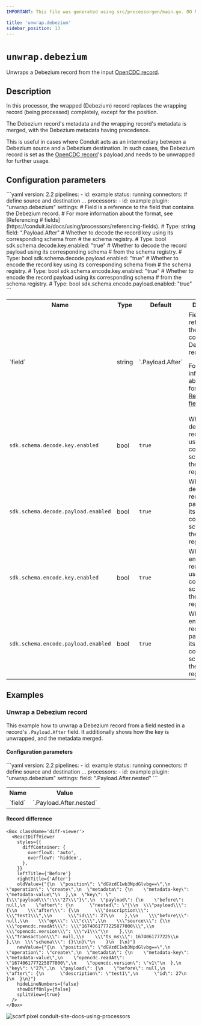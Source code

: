 ```yaml
---
IMPORTANT: This file was generated using src/processorgen/main.go. DO NOT EDIT.

title: 'unwrap.debezium'
sidebar_position: 13
---
```



# `unwrap.debezium`

Unwraps a Debezium record from the input [OpenCDC record](https://conduit.io/docs/using/opencdc-record).

## Description

In this processor, the wrapped (Debezium) record replaces the wrapping record (being processed) 
completely, except for the position.

The Debezium record's metadata and the wrapping record's metadata is merged, with the Debezium metadata having precedence.

This is useful in cases where Conduit acts as an intermediary between a Debezium source and a Debezium destination. 
In such cases, the Debezium record is set as the [OpenCDC record](https://conduit.io/docs/using/opencdc-record)'s payload,and needs to be unwrapped for further usage.

## Configuration parameters

<Tabs groupId="config-params">
  <TabItem value="yaml" label="YAML">
```yaml
version: 2.2
pipelines:
  - id: example
    status: running
    connectors:
      # define source and destination ...
    processors:
      - id: example
        plugin: "unwrap.debezium"
        settings:
          # Field is a reference to the field that contains the Debezium record.
          # For more information about the format, see [Referencing
          # fields](https://conduit.io/docs/using/processors/referencing-fields).
          # Type: string
          field: ".Payload.After"
          # Whether to decode the record key using its corresponding schema from
          # the schema registry.
          # Type: bool
          sdk.schema.decode.key.enabled: "true"
          # Whether to decode the record payload using its corresponding schema
          # from the schema registry.
          # Type: bool
          sdk.schema.decode.payload.enabled: "true"
          # Whether to encode the record key using its corresponding schema from
          # the schema registry.
          # Type: bool
          sdk.schema.encode.key.enabled: "true"
          # Whether to encode the record payload using its corresponding schema
          # from the schema registry.
          # Type: bool
          sdk.schema.encode.payload.enabled: "true"
```
  </TabItem>
  <TabItem value="table" label="Table">
  <table class="no-margin-table">
      <tr>
        <th>Name</th>
        <th>Type</th>
        <th>Default</th>
        <th>Description</th>
      </tr>
      <tr>
        <td>`field`</td>
        <td>string</td>
        <td>`.Payload.After`</td>
        <td>
  Field is a reference to the field that contains the Debezium record.

For more information about the format, see [Referencing fields](https://conduit.io/docs/using/processors/referencing-fields).
        </td>
      </tr>
      <tr>
        <td>`sdk.schema.decode.key.enabled`</td>
        <td>bool</td>
        <td>`true`</td>
        <td>
  Whether to decode the record key using its corresponding schema from the schema registry.
        </td>
      </tr>
      <tr>
        <td>`sdk.schema.decode.payload.enabled`</td>
        <td>bool</td>
        <td>`true`</td>
        <td>
  Whether to decode the record payload using its corresponding schema from the schema registry.
        </td>
      </tr>
      <tr>
        <td>`sdk.schema.encode.key.enabled`</td>
        <td>bool</td>
        <td>`true`</td>
        <td>
  Whether to encode the record key using its corresponding schema from the schema registry.
        </td>
      </tr>
      <tr>
        <td>`sdk.schema.encode.payload.enabled`</td>
        <td>bool</td>
        <td>`true`</td>
        <td>
  Whether to encode the record payload using its corresponding schema from the schema registry.
        </td>
      </tr>
    </table>
  </TabItem>
</Tabs>

## Examples

### Unwrap a Debezium record

This example how to unwrap a Debezium record from a field nested in a record's
`.Payload.After` field. It additionally shows how the key is unwrapped, and the metadata merged.

#### Configuration parameters

<Tabs groupId="config-params">
  <TabItem value="yaml" label="YAML">
```yaml
version: 2.2
pipelines:
  - id: example
    status: running
    connectors:
      # define source and destination ...
    processors:
      - id: example
        plugin: "unwrap.debezium"
        settings:
          field: ".Payload.After.nested"
```
  </TabItem>
  <TabItem value="table" label="Table">
  <table class="no-margin-table">
      <tr>
        <th>Name</th>
        <th>Value</th>
      </tr>
      <tr>
        <td>`field`</td>
        <td>`.Payload.After.nested`</td>
      </tr>
    </table>
  </TabItem>
</Tabs>

#### Record difference

```mdx-code-block
<Box className='diff-viewer'>
  <ReactDiffViewer
    styles={{
      diffContainer: {
        overflowX: 'auto',
        overflowY: 'hidden',
      },
    }}
    leftTitle={'Before'}
    rightTitle={'After'}
    oldValue={"{\n  \"position\": \"dGVzdC1wb3NpdGlvbg==\",\n  \"operation\": \"create\",\n  \"metadata\": {\n    \"metadata-key\": \"metadata-value\"\n  },\n  \"key\": \"{\\\"payload\\\":\\\"27\\\"}\",\n  \"payload\": {\n    \"before\": null,\n    \"after\": {\n      \"nested\": \"{\\n  \\\"payload\\\": {\\n    \\\"after\\\": {\\n      \\\"description\\\": \\\"test1\\\",\\n      \\\"id\\\": 27\\n    },\\n    \\\"before\\\": null,\\n    \\\"op\\\": \\\"c\\\",\\n    \\\"source\\\": {\\n      \\\"opencdc.readAt\\\": \\\"1674061777225877000\\\",\\n      \\\"opencdc.version\\\": \\\"v1\\\"\\n    },\\n    \\\"transaction\\\": null,\\n    \\\"ts_ms\\\": 1674061777225\\n  },\\n  \\\"schema\\\": {}\\n}\"\n    }\n  }\n}"}
    newValue={"{\n  \"position\": \"dGVzdC1wb3NpdGlvbg==\",\n  \"operation\": \"create\",\n  \"metadata\": {\n    \"metadata-key\": \"metadata-value\",\n    \"opencdc.readAt\": \"1674061777225877000\",\n    \"opencdc.version\": \"v1\"\n  },\n  \"key\": \"27\",\n  \"payload\": {\n    \"before\": null,\n    \"after\": {\n      \"description\": \"test1\",\n      \"id\": 27\n    }\n  }\n}"}
    hideLineNumbers={false}
    showDiffOnly={false}
    splitView={true}
  />
</Box>
```



![scarf pixel conduit-site-docs-using-processors](https://static.scarf.sh/a.png?x-pxid=02ff4382-6501-4410-b523-fa8e7f879b00)